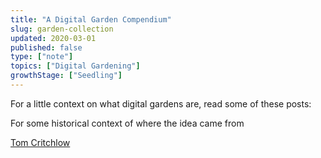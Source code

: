 ```yaml
---
title: "A Digital Garden Compendium"
slug: garden-collection
updated: 2020-03-01
published: false
type: ["note"]
topics: ["Digital Gardening"]
growthStage: ["Seedling"]
---
```


For a little context on what digital gardens are, read some of these posts:

<TwoCol>

<BasicImage src="https://res.cloudinary.com/dg3gyk0gu/image/upload/c_scale,f_auto,q_auto:good,w_1200/v1590283259/maggieappleton.com/notes/andy-notes.png" />

<BasicImage src="https://res.cloudinary.com/dg3gyk0gu/image/upload/c_scale,f_auto,q_auto:good,w_1200/v1590283259/maggieappleton.com/notes/szymon.png" />

<BasicImage src="https://res.cloudinary.com/dg3gyk0gu/image/upload/c_scale,f_auto,q_auto:good,w_1200/v1590283259/maggieappleton.com/notes/mentalnodes.png" />

<BasicImage src="https://res.cloudinary.com/dg3gyk0gu/image/upload/c_scale,f_auto,q_auto:good,w_1200/v1590283448/maggieappleton.com/notes/tom1.png" />

</TwoCol>

For some historical context of where the idea came from

<a href="https://tomcritchlow.com/wiki/">Tom Critchlow</a>
